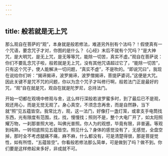 ```yaml
---
---
---
```

title: 般若就是无上咒
---




那么观自在菩萨的“观”，本身就是般若修法，难道另外别有个法吗？！假使真有一个咒语，要念咒子才对，你图的是什么？《心经》末后不就有个咒吗？“是大神咒，是大明咒，是无上咒，是无等等咒，能除一切苦，真实不虚。”观自在菩萨说：你们不要乱念咒子啦，般若就是无上咒，没有其他咒语超过它了，“能除一切苦”，只有这个咒子，使人能解决一切问题，“真实不虚”，不是吹的。“即说咒曰”，我现在说给你们听：“揭谛揭谛，波罗揭谛，波罗僧揭谛，菩提萨婆诃。”这便是大咒。因此关键不是咒不咒的问题，你以为念个咒子才叫修行啊，般若法门正是最好的咒，“观”自在就是咒，观自在就是陀罗尼，总持法门。

开始一切都在观境中修观与舍，这么样行深般若波罗蜜多时，到了最后已不是观，观还用心，而是无觉无观了。身心真空，不须念念再舍，而是自然静，当下就“照”见五蕴皆空。我常比方，观，这一法门，好像打一盏灯笼，或拿支手电筒找东西，光有限度有范围，找，找，慢慢找；照则不是，整个大电厂开了，如太阳照耀万物，一刹那普照大地，叫佛光普照。你人为的观想，毕竟有限，非普遍。等观到纯熟，一转彻底照见五蕴皆空。照见什么？身体的感觉没有了，无感觉，全盘空掉，那时全不考虑腿痛不痛，麻不麻，什么都没有，可是清楚得很，那是菩提觉性，如有所悟，“五蕴皆空”。你看般若修法那么简单，可是做到了吗？做不到。你们要是这样修起来多好，非成就不可。